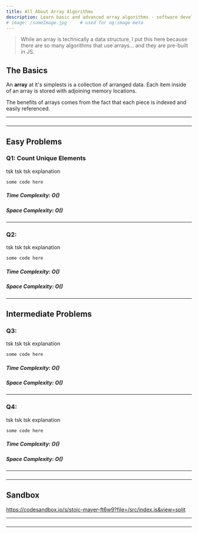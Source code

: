 ```yaml
---
title: All About Array Algorithms
description: Learn basic and advanced array algorithms - software development.
# image: /someImage.jpg     # used for og:image meta
---
```


> While an array is technically a data structure, I put this here because
> there are so many algorithms that use arrays... and they are pre-built in JS.

## The Basics

An **array** at it's simplests is a collection of arranged data. Each item inside of an array is stored with adjoining memory locations.

The benefits of arrays comes from the fact that each piece is indexed and easily referenced.

---

###

---

## Easy Problems

### Q1: Count Unique Elements

tsk tsk tsk explanation

```js
some code here

```

##### Time Complexity: O()

##### Space Complexity: O()

---

### Q2:

tsk tsk tsk explanation

```js
some code here

```

##### Time Complexity: O()

##### Space Complexity: O()

---

## Intermediate Problems

### Q3:

tsk tsk tsk explanation

```js
some code here

```

##### Time Complexity: O()

##### Space Complexity: O()

---

### Q4:

tsk tsk tsk explanation

```js
some code here

```

##### Time Complexity: O()

##### Space Complexity: O()

---

###

---

## Sandbox

https://codesandbox.io/s/stoic-mayer-ft6w9?file=/src/index.js&view=split

---

###

---

<!-- ## Advanced Arrays -->
